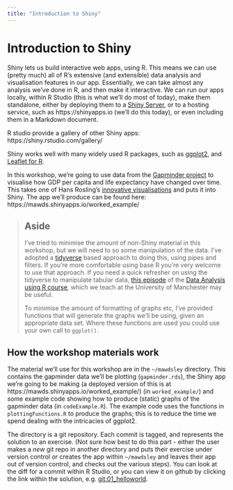 ```yaml
---
title: "Introduction to Shiny"
---
```


# Introduction to Shiny

Shiny lets us build interactive web apps, using R.   This means we can use (pretty much) all of R's extensive (and extensible) data analysis and visualisation features in our app.  Essentially, we can take almost any analysis we've done in R, and then make it interactive.   We can run our apps locally, within R Studio (this is what we'll do most of today), make them standalone, either by deploying them to a [Shiny Server](https://www.rstudio.com/products/shiny/shiny-server/), or to a hosting service, such as https://shinyapps.io (we'll do this today), or even including them in a Markdown document.

R studio provide a gallery of other Shiny apps: https://shiny.rstudio.com/gallery/

Shiny works well with many widely used R packages, such as [ggplot2](https://ggplot2.tidyverse.org/), and [Leaflet for R](https://rstudio.github.io/leaflet/).  

In this workshop, we're going to use data from the [Gapminder project](https://www.gapminder.org) to visualise how GDP per capita and life expectancy have changed over time.   This takes one of Hans Rosling's 
[innovative visualisations](https://youtu.be/jbkSRLYSojo?t=90) and puts it into Shiny. The app we'll produce can be found here: https://mawds.shinyapps.io/worked_example/


> ## Aside
>
> I've tried to minimise the amount of non-Shiny material in this workshop, but we will need to so some manipulation of the data. I've adopted a [tidyverse](https://www.tidyverse.org/) based approach to doing this, using pipes and filters.  If you're more comfortable using base R you're very welcome to use that approach.   If you need a quick refresher on using the tidyverse to manipulate tabular data, [this episode](https://uomresearchit.github.io/r-tidyverse-intro/04-dplyr/) of the [Data Analysis using R course](https://uomresearchit.github.io/r-tidyverse-intro/), which we teach at the University of Manchester may be useful.
> 
> To minimise the amount of formatting of graphs etc, I've provided functions that will generate the graphs we'll be using, given an appropriate data set.  Where these functions are used you could use your own call to `ggplot()`.


## How the workshop materials work

The material we'll use for this workshop are in the `~/mawdsley` directory.  This contains the gapminder data we'll be plotting (`gapminder.rds`), the Shiny app we're going to be making (a deployed version of this is at https://mawds.shinyapps.io/worked_example/) (in `worked_example/`) and some example code showing how to produce (static) graphs of the gapminder data (in `codeExample.R`).  The example code uses the functions in `plottingFunctions.R` to produce the graphs; this is to reduce the time we spend dealing with the intricacies of ggplot2.

The directory is a git repository.  Each commit is tagged, and represents the solution to an exercise.  (Not sure how best to do this part - either the user makes a *new* git repo in another directory and puts their exercise under version control _or_ creates the app within `~/mawdsley` and leaves their app out of version control, and checks out the various steps).  You can look at the diff for a commit within R Studio, or you can view it on github by clicking the link within the solution, e.g. [git:01_helloworld]().



